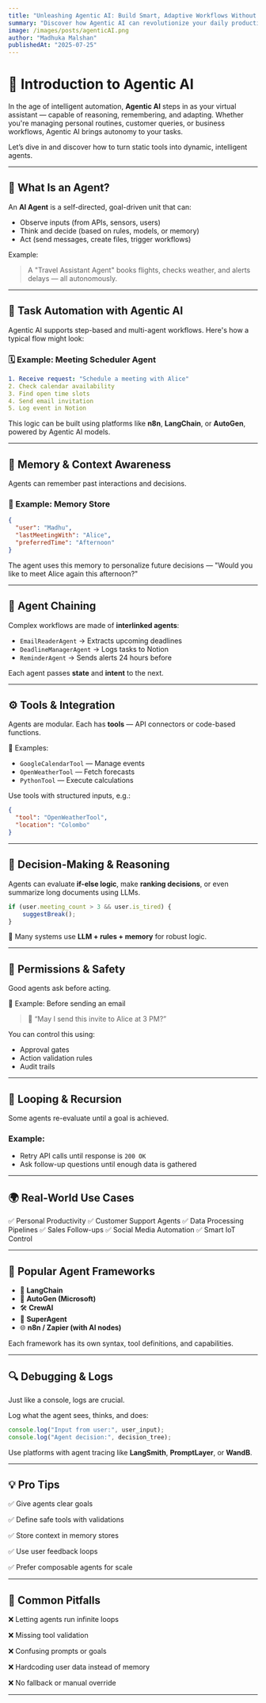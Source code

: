 ```yaml
---
title: "Unleashing Agentic AI: Build Smart, Adaptive Workflows Without Code"
summary: "Discover how Agentic AI can revolutionize your daily productivity, from task automation and decision-making to agent chaining, memory, and real-time personalization."
image: /images/posts/agenticAI.png
author: "Madhuka Malshan"
publishedAt: "2025-07-25"
---
```


# 🤖 Introduction to Agentic AI

In the age of intelligent automation, **Agentic AI** steps in as your virtual assistant — capable of reasoning, remembering, and adapting. Whether you're managing personal routines, customer queries, or business workflows, Agentic AI brings autonomy to your tasks.

Let’s dive in and discover how to turn static tools into dynamic, intelligent agents.

---

## 🧩 What Is an Agent?

An **AI Agent** is a self-directed, goal-driven unit that can:

* Observe inputs (from APIs, sensors, users)
* Think and decide (based on rules, models, or memory)
* Act (send messages, create files, trigger workflows)

Example:
> A "Travel Assistant Agent" books flights, checks weather, and alerts delays — all autonomously.

---

## 🔄 Task Automation with Agentic AI

Agentic AI supports step-based and multi-agent workflows. Here's how a typical flow might look:

### 🗓️ Example: Meeting Scheduler Agent

```yaml
1. Receive request: "Schedule a meeting with Alice"
2. Check calendar availability
3. Find open time slots
4. Send email invitation
5. Log event in Notion
````

This logic can be built using platforms like **n8n**, **LangChain**, or **AutoGen**, powered by Agentic AI models.

---

## 🧠 Memory & Context Awareness

Agents can remember past interactions and decisions.

### 🧬 Example: Memory Store

```json
{
  "user": "Madhu",
  "lastMeetingWith": "Alice",
  "preferredTime": "Afternoon"
}
```

The agent uses this memory to personalize future decisions — "Would you like to meet Alice again this afternoon?"

---

## 🔗 Agent Chaining

Complex workflows are made of **interlinked agents**:

* `EmailReaderAgent` → Extracts upcoming deadlines
* `DeadlineManagerAgent` → Logs tasks to Notion
* `ReminderAgent` → Sends alerts 24 hours before

Each agent passes **state** and **intent** to the next.

---

## ⚙️ Tools & Integration

Agents are modular. Each has **tools** — API connectors or code-based functions.

🔧 Examples:

* `GoogleCalendarTool` — Manage events
* `OpenWeatherTool` — Fetch forecasts
* `PythonTool` — Execute calculations

Use tools with structured inputs, e.g.:

```json
{
  "tool": "OpenWeatherTool",
  "location": "Colombo"
}
```

---

## 🧪 Decision-Making & Reasoning

Agents can evaluate **if-else logic**, make **ranking decisions**, or even summarize long documents using LLMs.

```js
if (user.meeting_count > 3 && user.is_tired) {
    suggestBreak();
}
```

🧠 Many systems use **LLM + rules + memory** for robust logic.

---

## 🔐 Permissions & Safety

Good agents ask before acting.

🔐 Example: Before sending an email

> 🛑 “May I send this invite to Alice at 3 PM?”

You can control this using:

* Approval gates
* Action validation rules
* Audit trails

---

## 🔁 Looping & Recursion

Some agents re-evaluate until a goal is achieved.

### Example:

* Retry API calls until response is `200 OK`
* Ask follow-up questions until enough data is gathered

---

## 🌍 Real-World Use Cases

✅ Personal Productivity
✅ Customer Support Agents
✅ Data Processing Pipelines
✅ Sales Follow-ups
✅ Social Media Automation
✅ Smart IoT Control

---

## 🔧 Popular Agent Frameworks

* 🧠 **LangChain**
* 🔁 **AutoGen (Microsoft)**
* 🛠️ **CrewAI**
* 🧰 **SuperAgent**
* 🌐 **n8n / Zapier (with AI nodes)**

Each framework has its own syntax, tool definitions, and capabilities.

---

## 🔍 Debugging & Logs

Just like a console, logs are crucial.

Log what the agent sees, thinks, and does:

```ts
console.log("Input from user:", user_input);
console.log("Agent decision:", decision_tree);
```

Use platforms with agent tracing like **LangSmith**, **PromptLayer**, or **WandB**.

---

## 💡 Pro Tips

✅ Give agents clear goals

✅ Define safe tools with validations

✅ Store context in memory stores

✅ Use user feedback loops

✅ Prefer composable agents for scale

---

## 🚫 Common Pitfalls

❌ Letting agents run infinite loops

❌ Missing tool validation

❌ Confusing prompts or goals

❌ Hardcoding user data instead of memory

❌ No fallback or manual override

---